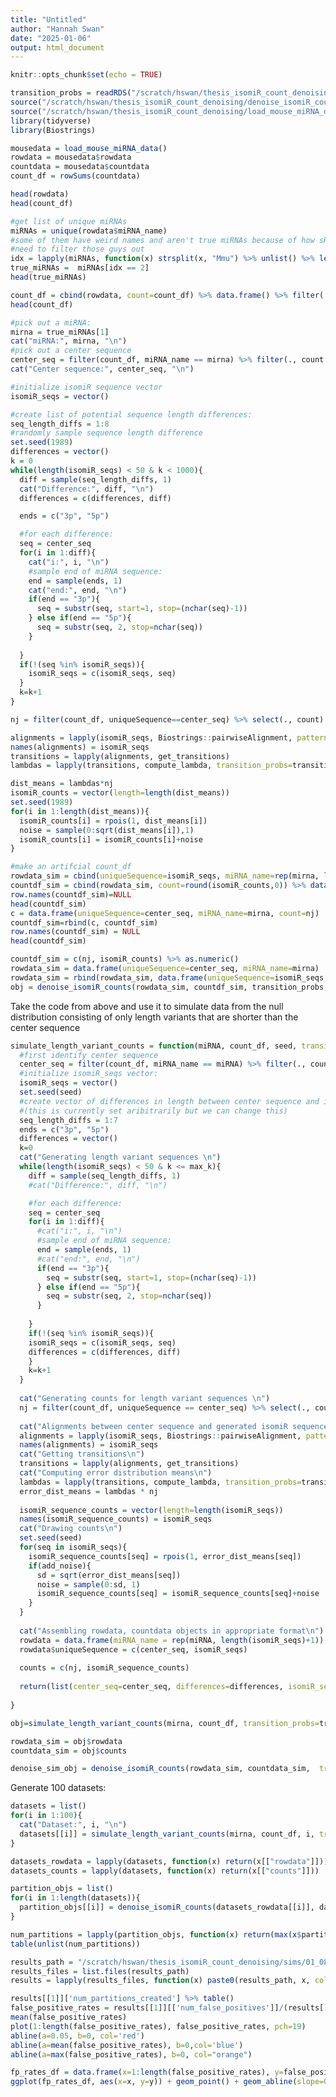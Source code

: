 ```yaml
---
title: "Untitled"
author: "Hannah Swan"
date: "2025-01-06"
output: html_document
---
```


```r
knitr::opts_chunk$set(echo = TRUE)
```

```r
transition_probs = readRDS("/scratch/hswan/thesis_isomiR_count_denoising/updated_transition_probs.Rds")
source("/scratch/hswan/thesis_isomiR_count_denoising/denoise_isomiR_counts_WORKING_FUNCTION.R")
source("/scratch/hswan/thesis_isomiR_count_denoising/load_mouse_miRNA_data_function.R")
library(tidyverse)
library(Biostrings)
```

```r
mousedata = load_mouse_miRNA_data()
rowdata = mousedata$rowdata
countdata = mousedata$countdata
count_df = rowSums(countdata)

head(rowdata)
head(count_df)
```

```r
#get list of unique miRNAs 
miRNAs = unique(rowdata$miRNA_name)
#some of them have weird names and aren't true miRNAs because of how sRNAbench handless multi-mapping reads 
#need to filter those guys out 
idx = lapply(miRNAs, function(x) strsplit(x, "Mmu") %>% unlist() %>% length()) %>% unlist()
true_miRNAs =  miRNAs[idx == 2]
head(true_miRNAs)
```

```r
count_df = cbind(rowdata, count=count_df) %>% data.frame() %>% filter(., miRNA_name %in% true_miRNAs)
head(count_df)
```

```r
#pick out a miRNA:
mirna = true_miRNAs[1]
cat("miRNA:", mirna, "\n")
#pick out a center sequence
center_seq = filter(count_df, miRNA_name == mirna) %>% filter(., count == max(count)) %>% select(., uniqueSequence) %>% unlist()
cat("Center sequence:", center_seq, "\n")

#initialize isomiR sequence vector
isomiR_seqs = vector()

#create list of potential sequence length differences:
seq_length_diffs = 1:8
#randomly sample sequence length difference 
set.seed(1989)
differences = vector()
k = 0 
while(length(isomiR_seqs) < 50 & k < 1000){
  diff = sample(seq_length_diffs, 1)
  cat("Difference:", diff, "\n")
  differences = c(differences, diff)

  ends = c("3p", "5p")

  #for each difference:
  seq = center_seq
  for(i in 1:diff){
    cat("i:", i, "\n")
    #sample end of miRNA sequence:
    end = sample(ends, 1)
    cat("end:", end, "\n")
    if(end == "3p"){
      seq = substr(seq, start=1, stop=(nchar(seq)-1))
    } else if(end == "5p"){
      seq = substr(seq, 2, stop=nchar(seq))
    }
  
  }
  if(!(seq %in% isomiR_seqs)){
    isomiR_seqs = c(isomiR_seqs, seq)
  }
  k=k+1
}

nj = filter(count_df, uniqueSequence==center_seq) %>% select(., count) %>% unlist() %>% unname()

alignments = lapply(isomiR_seqs, Biostrings::pairwiseAlignment, pattern = center_seq)
names(alignments) = isomiR_seqs
transitions = lapply(alignments, get_transitions)
lambdas = lapply(transitions, compute_lambda, transition_probs=transition_probs) %>% unlist()

dist_means = lambdas*nj
isomiR_counts = vector(length=length(dist_means))
set.seed(1989)
for(i in 1:length(dist_means)){
  isomiR_counts[i] = rpois(1, dist_means[i])
  noise = sample(0:sqrt(dist_means[i]),1)
  isomiR_counts[i] = isomiR_counts[i]+noise
}

#make an artifcial count_df
rowdata_sim = cbind(uniqueSequence=isomiR_seqs, miRNA_name=rep(mirna, length(isomiR_counts))) %>% data.frame()
countdf_sim = cbind(rowdata_sim, count=round(isomiR_counts,0)) %>% data.frame()
row.names(countdf_sim)=NULL
head(countdf_sim)
c = data.frame(uniqueSequence=center_seq, miRNA_name=mirna, count=nj)
countdf_sim=rbind(c, countdf_sim)
row.names(countdf_sim) = NULL
head(countdf_sim)
```

```r
countdf_sim = c(nj, isomiR_counts) %>% as.numeric()
rowdata_sim = data.frame(uniqueSequence=center_seq, miRNA_name=mirna)
rowdata_sim = rbind(rowdata_sim, data.frame(uniqueSequence=isomiR_seqs, miRNA_name=rep(mirna, length(isomiR_seqs)))) %>% data.frame()
obj = denoise_isomiR_counts(rowdata_sim, countdf_sim, transition_probs, mirna, 0.05, 10, "BH")
```

Take the code from above and use it to simulate data from the null distribution consisting of only length variants that are shorter than the center sequence 
```r
simulate_length_variant_counts = function(miRNA, count_df, seed, transition_probs = NULL, add_noise=FALSE, max_k =  1000){
  #first identify center sequence
  center_seq = filter(count_df, miRNA_name == miRNA) %>% filter(., count==max(count)) %>% select(., uniqueSequence) %>% unlist() %>% unname()
  #initialize isomiR_seqs vector:
  isomiR_seqs = vector()
  set.seed(seed)
  #create vector of differences in length between center sequence and isomiR sequences to sample from:
  #(this is currently set aribitrarily but we can change this)
  seq_length_diffs = 1:7
  ends = c("3p", "5p")
  differences = vector()
  k=0
  cat("Generating length variant sequences \n")
  while(length(isomiR_seqs) < 50 & k <= max_k){
    diff = sample(seq_length_diffs, 1)
    #cat("Difference:", diff, "\n")

    #for each difference:
    seq = center_seq
    for(i in 1:diff){
      #cat("i:", i, "\n")
      #sample end of miRNA sequence:
      end = sample(ends, 1)
      #cat("end:", end, "\n")
      if(end == "3p"){
        seq = substr(seq, start=1, stop=(nchar(seq)-1))
      } else if(end == "5p"){
        seq = substr(seq, 2, stop=nchar(seq))
      }
  
    }
    if(!(seq %in% isomiR_seqs)){
    isomiR_seqs = c(isomiR_seqs, seq)
    differences = c(differences, diff)
    }
    k=k+1
  }
  
  cat("Generating counts for length variant sequences \n")
  nj = filter(count_df, uniqueSequence == center_seq) %>% select(., count) %>% unlist() %>% unname()
  
  cat("Alignments between center sequence and generated isomiR sequences \n")
  alignments = lapply(isomiR_seqs, Biostrings::pairwiseAlignment, pattern=center_seq)
  names(alignments) = isomiR_seqs
  cat("Getting transitions\n")
  transitions = lapply(alignments, get_transitions)
  cat("Computing error distribution means\n")
  lambdas = lapply(transitions, compute_lambda, transition_probs=transition_probs) %>% unlist()
  error_dist_means = lambdas * nj 
  
  isomiR_sequence_counts = vector(length=length(isomiR_seqs))
  names(isomiR_sequence_counts) = isomiR_seqs
  cat("Drawing counts\n")
  set.seed(seed)
  for(seq in isomiR_seqs){
    isomiR_sequence_counts[seq] = rpois(1, error_dist_means[seq])
    if(add_noise){
      sd = sqrt(error_dist_means[seq])
      noise = sample(0:sd, 1)
      isomiR_sequence_counts[seq] = isomiR_sequence_counts[seq]+noise
    }
  }
  
  cat("Assembling rowdata, countdata objects in appropriate format\n")
  rowdata = data.frame(miRNA_name = rep(miRNA, length(isomiR_seqs)+1))
  rowdata$uniqueSequence = c(center_seq, isomiR_seqs)
  
  counts = c(nj, isomiR_sequence_counts)
  
  return(list(center_seq=center_seq, differences=differences, isomiR_seqs=isomiR_seqs, isomiR_sequence_counts=isomiR_sequence_counts, rowdata=rowdata, counts=counts))
  
}

obj=simulate_length_variant_counts(mirna, count_df, transition_probs=transition_probs, 1, add_noise=TRUE)

rowdata_sim = obj$rowdata
countdata_sim = obj$counts

denoise_sim_obj = denoise_isomiR_counts(rowdata_sim, countdata_sim,  transition_probability_matrix =transition_probs, mirna, 0.05, 10, "BH")
```

Generate 100 datasets:
```r
datasets = list()
for(i in 1:100){
  cat("Dataset:", i, "\n")
  datasets[[i]] = simulate_length_variant_counts(mirna, count_df, i, transition_probs=transition_probs, TRUE)
}

datasets_rowdata = lapply(datasets, function(x) return(x[["rowdata"]]))
datasets_counts = lapply(datasets, function(x) return(x[["counts"]]))

partition_objs = list()
for(i in 1:length(datasets)){
  partition_objs[[i]] = denoise_isomiR_counts(datasets_rowdata[[i]], datasets_counts[[i]], transition_probs, mirna, 0.05, 10, "BH")
}

num_partitions = lapply(partition_objs, function(x) return(max(x$partition_df$partition)))
table(unlist(num_partitions))
```

```r
results_path = "/scratch/hswan/thesis_isomiR_count_denoising/sims/01_08_2025/results/"
results_files = list.files(results_path)
results = lapply(results_files, function(x) paste0(results_path, x, collapse="") %>% readRDS())

results[[1]]['num_partitions_created'] %>% table()
false_positive_rates = results[[1]][['num_false_positives']]/(results[[1]][['num_false_positives']] + results[[1]][['num_true_negatives']])
mean(false_positive_rates)
plot(1:length(false_positive_rates), false_positive_rates, pch=19)
abline(a=0.05, b=0, col='red')
abline(a=mean(false_positive_rates), b=0,col='blue')
abline(a=max(false_positive_rates), b=0, col="orange")

fp_rates_df = data.frame(x=1:length(false_positive_rates), y=false_positive_rates)
ggplot(fp_rates_df, aes(x=x, y=y)) + geom_point() + geom_abline(slope=0, intercept=0.05, col='red') + scale_y_continuous(limits=c(0, 0.07)) +xlab("Index of simulated dataset") +ylab("False positive rate") + ggtitle()
```